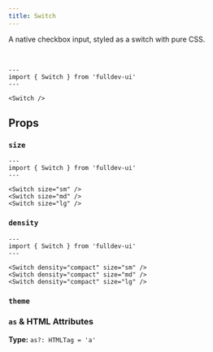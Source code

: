 ```yaml
---
title: Switch
---
```



A native checkbox input, styled as a switch with pure CSS.

<br />

```astro live
---
import { Switch } from 'fulldev-ui'
---

<Switch />
```

## Props

### `size`

<SizeProp />

```astro live
---
import { Switch } from 'fulldev-ui'
---

<Switch size="sm" />
<Switch size="md" />
<Switch size="lg" />
```

### `density`

<DensityProp />

```astro live
---
import { Switch } from 'fulldev-ui'
---

<Switch density="compact" size="sm" />
<Switch density="compact" size="md" />
<Switch density="compact" size="lg" />
```

### `theme`

<ThemeProp />

### `as` & HTML Attributes

**Type:** `as?: HTMLTag = 'a'`

<AsProp />
